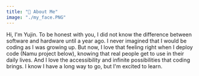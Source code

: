 ```yaml
---
title: "👩 About Me"
image: "./my_face.PNG"
---
```


Hi, I'm Yujin.
To be honest with you, I did not know the difference between software and hardware until a year ago.
I never imagined that I would be coding as I was growing up.
But now, I love that feeling right when I deploy code (Namu project below), knowing that real people get to use in their daily lives.
And I love the accessibility and infinite possibilities that coding brings.
I know I have a long way to go, but I'm excited to learn.

